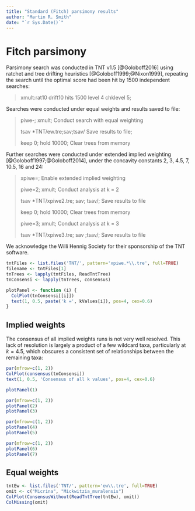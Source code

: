 ```yaml
---
title: "Standard (Fitch) parsimony results"
author: "Martin R. Smith"
date: "`r Sys.Date()`"
---
```


# Fitch parsimony {#fitch}

Parsimony search was conducted in TNT v1.5 [@Goloboff2016] using ratchet and tree drifting heuristics [@Goloboff1999;@Nixon1999], repeating the search until the optimal score had been hit by 1500 independent searches:

> xmult:rat10 drift10 hits 1500 level 4 chklevel 5;

Searches were conducted under equal weights and results saved to file:

> piwe-; xmult; <span class="comment">Conduct search with equal weighting</span>
>
> tsav \*TNT/ew.tre;sav;tsav/ <span class="comment">Save results to file</span>;
>
> keep 0; hold 10000; <span class="comment">Clear trees from memory</span>

Further searches were conducted under extended implied weighting [@Goloboff1997;@Goloboff2014], under the concavity constants 2, 3, 4.5, 7, 10.5, 16 and 24:

> xpiwe=; <span class="comment">Enable extended implied weighting</span>
>
> piwe=2; xmult; <span class="comment">Conduct analysis at k = 2</span>
>
> tsav \*TNT/xpiwe2.tre; sav; tsav/; <span class="comment">Save results to file</span>
> 
> keep 0; hold 10000; <span class="comment">Clear trees from memory</span>
>
> piwe=3; xmult; <span class="comment">Conduct analysis at k = 3</span>
>
> tsav \*TNT/xpiwe3.tre; sav ;tsav/; <span class="comment">Save results to file</span>

We acknowledge the Willi Hennig Society for their sponsorship of the TNT software.

```R
tntFiles <- list.files('TNT/', pattern='xpiwe.*\\.tre', full=TRUE)
filename <- tntFiles[1]
tnTrees <- lapply(tntFiles, ReadTntTree)
tnConsensi <- lapply(tnTrees, consensus)

plotPanel <- function (i) {
  ColPlot(tnConsensi[[i]])
  text(1, 0.5, paste('k =', kValues[i]), pos=4, cex=0.6)
}
```

## Implied weights

The consensus of all implied weights runs is not very well resolved. 
This lack of resolution is largely a product of a few wildcard taxa, particularly at $k = 4.5$, which obscures a consistent set of relationships between the remaining taxa:

```R
par(mfrow=c(1, 2))
ColPlot(consensus(tnConsensi)) 
text(1, 0.5, 'Consensus of all k values', pos=4, cex=0.6)

plotPanel(1)
```
```R
par(mfrow=c(1, 2))
plotPanel(2)
plotPanel(3)
```

```R
par(mfrow=c(1, 2))
plotPanel(4)
plotPanel(5)
```

```R
par(mfrow=c(1, 2))
plotPanel(6)
plotPanel(7)
```

<!--### Consensus of all IW trees, without wildcards

Even with the anomalous results at $k = 4.5$, the essential relationships between most taxa are recovered under all weighting situations:

```R
#omit <- c('Clupeafumosus_socialis', 'Micrina', 'Mickwitzia_muralensis', 'Paterimitra', 'Heliomedusa_orienta', 'Tomteluva_perturbata', 'Yuganotheca_elegans', 'Salanygolina', 'Gasconsia', 'Mummpikia_nuda')
omit <- c("none")
ColPlot(ConsensusWithout(tnConsensi, omit))
ColMissing(omit)
```
-->
## Equal weights

```R
tntEw <- list.files('TNT/', pattern='ew\\.tre', full=TRUE)
omit <- c("Micrina", "Mickwitzia_muralensis")
ColPlot(ConsensusWithout(ReadTntTree(tntEw), omit))
ColMissing(omit)
```
